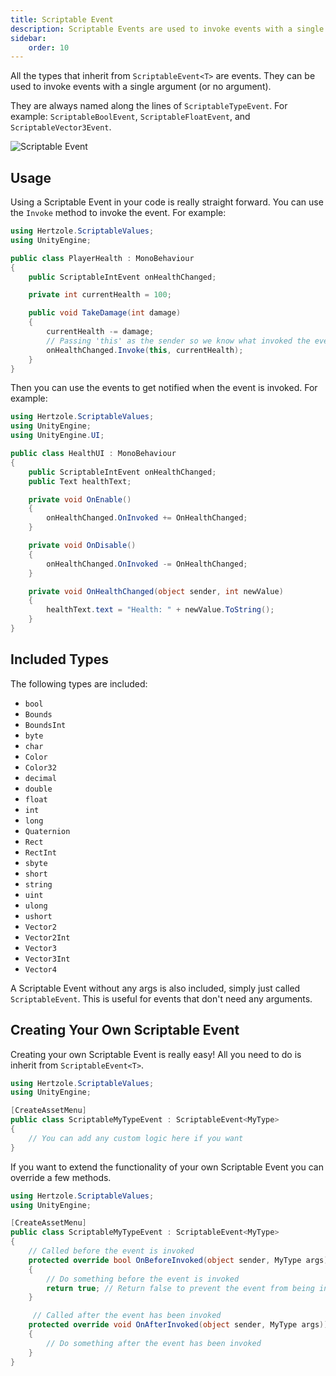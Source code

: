 ```yaml
---
title: Scriptable Event
description: Scriptable Events are used to invoke events with a single argument (or no argument).
sidebar:
    order: 10
---
```



All the types that inherit from `ScriptableEvent<T>` are events. They can be used to invoke events with a single argument (or no argument).

They are always named along the lines of `ScriptableTypeEvent`. For example: `ScriptableBoolEvent`, `ScriptableFloatEvent`, and `ScriptableVector3Event`.

![Scriptable Event](../../../assets/scriptable-event.png)

## Usage

Using a Scriptable Event in your code is really straight forward. You can use the `Invoke` method to invoke the event. For example:

```csharp
using Hertzole.ScriptableValues;
using UnityEngine;

public class PlayerHealth : MonoBehaviour
{
    public ScriptableIntEvent onHealthChanged;

    private int currentHealth = 100;

    public void TakeDamage(int damage)
    {
        currentHealth -= damage;
        // Passing 'this' as the sender so we know what invoked the event
        onHealthChanged.Invoke(this, currentHealth);
    }
}
```

Then you can use the events to get notified when the event is invoked. For example:

```csharp
using Hertzole.ScriptableValues;
using UnityEngine;
using UnityEngine.UI;

public class HealthUI : MonoBehaviour
{
    public ScriptableIntEvent onHealthChanged;
    public Text healthText;

    private void OnEnable()
    {
        onHealthChanged.OnInvoked += OnHealthChanged;
    }

    private void OnDisable()
    {
        onHealthChanged.OnInvoked -= OnHealthChanged;
    }

    private void OnHealthChanged(object sender, int newValue)
    {
        healthText.text = "Health: " + newValue.ToString();
    }
}
```

<EventReminder/>

## Included Types

The following types are included:

- `bool`
- `Bounds`
- `BoundsInt`
- `byte`
- `char`
- `Color`
- `Color32`
- `decimal`
- `double`
- `float`
- `int`
- `long`
- `Quaternion`
- `Rect`
- `RectInt`
- `sbyte`
- `short`
- `string`
- `uint`
- `ulong`
- `ushort`
- `Vector2`
- `Vector2Int`
- `Vector3`
- `Vector3Int`
- `Vector4`

A Scriptable Event without any args is also included, simply just called `ScriptableEvent`. This is useful for events that don't need any arguments.

## Creating Your Own Scriptable Event

Creating your own Scriptable Event is really easy! All you need to do is inherit from `ScriptableEvent<T>`.

```csharp
using Hertzole.ScriptableValues;
using UnityEngine;

[CreateAssetMenu]
public class ScriptableMyTypeEvent : ScriptableEvent<MyType>
{
    // You can add any custom logic here if you want
}
```

If you want to extend the functionality of your own Scriptable Event you can override a few methods.

```csharp
using Hertzole.ScriptableValues;
using UnityEngine;

[CreateAssetMenu]
public class ScriptableMyTypeEvent : ScriptableEvent<MyType>
{
    // Called before the event is invoked
    protected override bool OnBeforeInvoked(object sender, MyType args)
    {
        // Do something before the event is invoked
        return true; // Return false to prevent the event from being invoked
    }

     // Called after the event has been invoked
    protected override void OnAfterInvoked(object sender, MyType args))
    {
        // Do something after the event has been invoked
    }
}
```